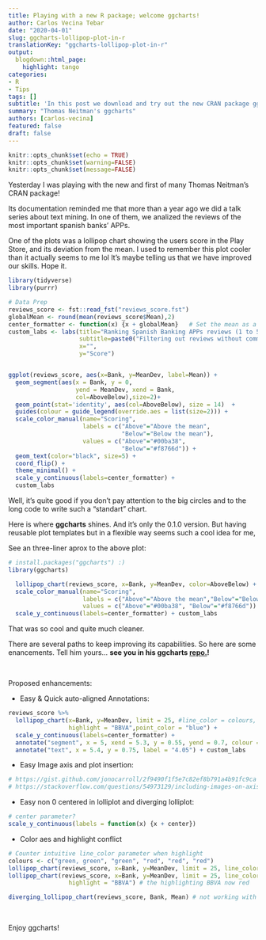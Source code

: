 ```yaml
---
title: Playing with a new R package; welcome ggcharts!
author: Carlos Vecina Tebar
date: "2020-04-01"
slug: ggcharts-lollipop-plot-in-r
translationKey: "ggcharts-lollipop-plot-in-r"
output:
  blogdown::html_page:
    highlight: tango
categories:
- R
- Tips
tags: []
subtitle: 'In this post we download and try out the new CRAN package ggcharts. A ggplot extension with some default oneliner plots.'
summary: "Thomas Neitman's ggcharts"
authors: [carlos-vecina]
featured: false
draft: false
---
```


```r
knitr::opts_chunk$set(echo = TRUE)
knitr::opts_chunk$set(warning=FALSE)
knitr::opts_chunk$set(message=FALSE)
```


Yesterday I was playing with the new and first of many Thomas Neitman's CRAN package!

Its documentation reminded me that more than a year ago we did a talk series about text mining. In one of them, we analized the reviews of the most important spanish banks' APPs.

One of the plots was a lollipop chart showing the users score in the Play Store, and its deviation from the mean. I used to remember this plot cooler than it actually seems to me lol
It's maybe telling us that we have improved our skills. Hope it.

```r
library(tidyverse)
library(purrr)

# Data Prep
reviews_score <- fst::read_fst("reviews_score.fst")
globalMean <- round(mean(reviews_score$Mean),2)
center_formatter <- function(x) {x + globalMean}   # Set the mean as a center
custom_labs <- labs(title="Ranking Spanish Banking APPs reviews (1 to 5 stars) ", 
                    subtitle=paste0("Filtering out reviews without comment. Last week data. The mean score is: ", globalMean), 
                    x="",
                    y="Score")


ggplot(reviews_score, aes(x=Bank, y=MeanDev, label=Mean)) + 
  geom_segment(aes(x = Bank, y = 0,
                   yend = MeanDev, xend = Bank,
                   col=AboveBelow),size=2)+ 
  geom_point(stat='identity', aes(col=AboveBelow), size = 14)  +
  guides(colour = guide_legend(override.aes = list(size=2))) +
  scale_color_manual(name="Scoring", 
                     labels = c("Above"="Above the mean",
                                "Below"="Below the mean"), 
                     values = c("Above"="#00ba38",
                                "Below"="#f8766d")) + 
  geom_text(color="black", size=5) +
  coord_flip() + 
  theme_minimal() +
  scale_y_continuous(labels=center_formatter) +
  custom_labs

```

Well, it's quite good if you don't pay attention to the big circles and to the long code to write such a "standart" chart.

Here is where **ggcharts** shines. And it's only the 0.1.0 version. But having reusable plot templates but in a flexible way seems such a cool idea for me, 

See an three-liner aprox to the above plot:
```r
# install.packages("ggcharts") :)
library(ggcharts)

  lollipop_chart(reviews_score, x=Bank, y=MeanDev, color=AboveBelow) +
  scale_color_manual(name="Scoring", 
                     labels = c("Above"="Above the mean","Below"="Below the mean"), 
                     values = c("Above"="#00ba38", "Below"="#f8766d")) +
  scale_y_continuous(labels=center_formatter) + custom_labs 
```

That was so cool and quite much cleaner.

There are several paths to keep improving its capabilities. So here are some enancements. Tell him yours... **see you in his ggcharts [repo.](https://github.com/thomas-neitmann/ggcharts)!**

<br>

Proposed enhancements:

- Easy & Quick auto-aligned Annotations:
```r
reviews_score %>% 
  lollipop_chart(x=Bank, y=MeanDev, limit = 25, #line_color = colours,
                 highlight = "BBVA",point_color = "blue") + 
  scale_y_continuous(labels=center_formatter) +
  annotate("segment", x = 5, xend = 5.3, y = 0.55, yend = 0.7, colour = "black") +
  annotate("text", x = 5.4, y = 0.75, label = "4.05") + custom_labs
```

- Easy Image axis and plot insertion:
```r
# https://gist.github.com/jonocarroll/2f9490f1f5e7c82ef8b791a4b91fc9ca
# https://stackoverflow.com/questions/54973129/including-images-on-axis-label-in-an-animated-ggplot2
```

- Easy non 0 centered in lolliplot and diverging lolliplot:
```r
# center parameter?
scale_y_continuous(labels = function(x) {x + center})
```

- Color aes and highlight conflict
```r
# Counter intuitive line_color parameter when highlight
colours <- c("green, green", "green", "red", "red", "red")
lollipop_chart(reviews_score, x=Bank, y=MeanDev, limit = 25, line_color = colours) # BBVA is green
lollipop_chart(reviews_score, x=Bank, y=MeanDev, limit = 25, line_color = colours,
                 highlight = "BBVA") # the highlighting BBVA now red

diverging_lollipop_chart(reviews_score, Bank, Mean) # not working with all positive values (linked with  to center in non 0 value)
```

<br>

Enjoy ggcharts!

<br>
